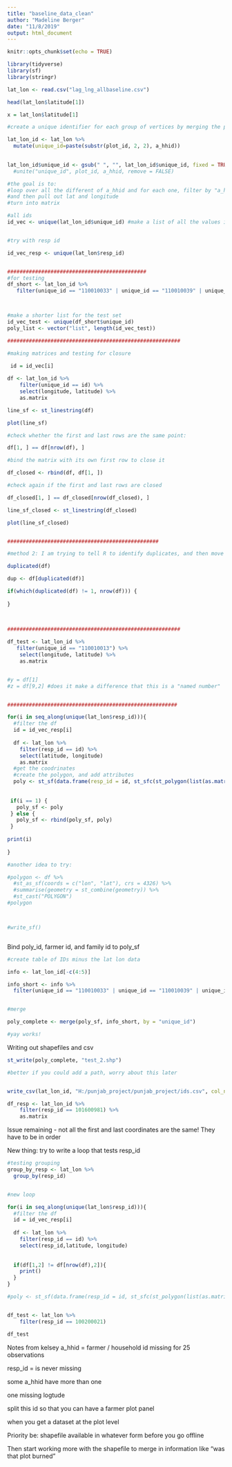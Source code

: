 ```yaml
---
title: "baseline_data_clean"
author: "Madeline Berger"
date: "11/8/2019"
output: html_document
---
```


```r
knitr::opts_chunk$set(echo = TRUE)
```

```r
library(tidyverse)
library(sf)
library(stringr)

lat_lon <- read.csv("lag_lng_allbaseline.csv")

head(lat_lon$latitude[1])

x = lat_lon$latitude[1]

#create a unique identifier for each group of vertices by merging the plot id column with the farmer id to create a new id

lat_lon_id <- lat_lon %>%
  mutate(unique_id=paste(substr(plot_id, 2, 2), a_hhid))
  

lat_lon_id$unique_id <- gsub(" ", "", lat_lon_id$unique_id, fixed = TRUE)
  #unite("unique_id", plot_id, a_hhid, remove = FALSE)

#the goal is to:
#loop over all the different of a_hhid and for each one, filter by "a_hhid = this" 
#and then pull out lat and longitude 
#turn into matrix 
```

```r

#all ids
id_vec <- unique(lat_lon_id$unique_id) #make a list of all the values in unique_id column, can this be numeric?


#try with resp id

id_vec_resp <- unique(lat_lon$resp_id)


#############################################
#for testing
df_short <- lat_lon_id %>% 
   filter(unique_id == "110010033" | unique_id == "110010039" | unique_id == "110010075") 



#make a shorter list for the test set
id_vec_test <- unique(df_short$unique_id)
poly_list <- vector("list", length(id_vec_test))

########################################################

#making matrices and testing for closure

 id = id_vec[i]
  
df <- lat_lon_id %>% 
    filter(unique_id == id) %>% 
    select(longitude, latitude) %>% 
    as.matrix

line_sf <- st_linestring(df)

plot(line_sf)

#check whether the first and last rows are the same point: 

df[1, ] == df[nrow(df), ]

#bind the matrix with its own first row to close it

df_closed <- rbind(df, df[1, ])

#check again if the first and last rows are closed

df_closed[1, ] == df_closed[nrow(df_closed), ]

line_sf_closed <- st_linestring(df_closed)

plot(line_sf_closed)


#################################################

#method 2: I am trying to tell R to identify duplicates, and then move the duplicate to the final row

duplicated(df)

dup <- df[duplicated(df)] 

if(which(duplicated(df) != 1, nrow(df))) {
 
}
   


########################################################
  
df_test <- lat_lon_id %>% 
   filter(unique_id == "110010013") %>% 
    select(longitude, latitude) %>% 
    as.matrix


#y = df[1]
#z = df[9,2] #does it make a difference that this is a "named number"


#######################################################

for(i in seq_along(unique(lat_lon$resp_id))){
  #filter the df 
  id = id_vec_resp[i]
  
  df <- lat_lon %>% 
    filter(resp_id == id) %>% 
    select(latitude, longitude)
    as.matrix
  #get the coodrinates
  #create the polygon, and add attributes
  poly <- st_sf(data.frame(resp_id = id, st_sfc(st_polygon(list(as.matrix(df))),crs = 4326)))
  
 
 if(i == 1) {
   poly_sf <- poly
 } else {
   poly_sf <- rbind(poly_sf, poly)
 }
 
print(i)
  
}

#another idea to try: 

#polygon <- df %>%
  #st_as_sf(coords = c("lon", "lat"), crs = 4326) %>%
  #summarise(geometry = st_combine(geometry)) %>%
  #st_cast("POLYGON")
#polygon



#write_sf()



```

Bind poly_id, farmer id, and family id to poly_sf 

```r

#create table of IDs minus the lat lon data

info <- lat_lon_id[-c(4:5)]

info_short <- info %>% 
  filter(unique_id == "110010033" | unique_id == "110010039" | unique_id == "110010075")


#merge  

poly_complete <- merge(poly_sf, info_short, by = "unique_id")

#yay works! 

```




Writing out shapefiles and csv
```r
st_write(poly_complete, "test_2.shp")

#better if you could add a path, worry about this later


write_csv(lat_lon_id, "H:/punjab_project/punjab_project/ids.csv", col_names = TRUE)
```

```r
df_resp <- lat_lon_id %>% 
    filter(resp_id == 101600981) %>% 
    as.matrix
```


Issue remaining - not all the first and last coordinates are the same! They have to be in order

##################################

New thing: try to write a loop that tests resp_id

```r
#testing grouping
group_by_resp <- lat_lon %>% 
  group_by(resp_id)


#new loop 

for(i in seq_along(unique(lat_lon$resp_id))){
  #filter the df 
  id = id_vec_resp[i]
  
  df <- lat_lon %>% 
    filter(resp_id == id) %>% 
    select(resp_id,latitude, longitude)
   
    
  if(df[1,2] != df[nrow(df),2]){  
    print()
  }
}

#poly <- st_sf(data.frame(resp_id = id, st_sfc(st_polygon(list(as.matrix(df))),crs = 4326)))


df_test <- lat_lon %>% 
    filter(resp_id == 100200021)

df_test
```

Notes from kelsey
a_hhid = farmer / household id 
missing for 25 observations

resp_id = 
is never missing 

some a_hhid have more than one 

one missing logtude 

split this id so that you can have a farmer plot panel

when you get a dataset at the plot level 

Priority be: shapefile available in whatever form before you go offline 

Then start working more with the shapefile to merge in information like "was that plot burned"

